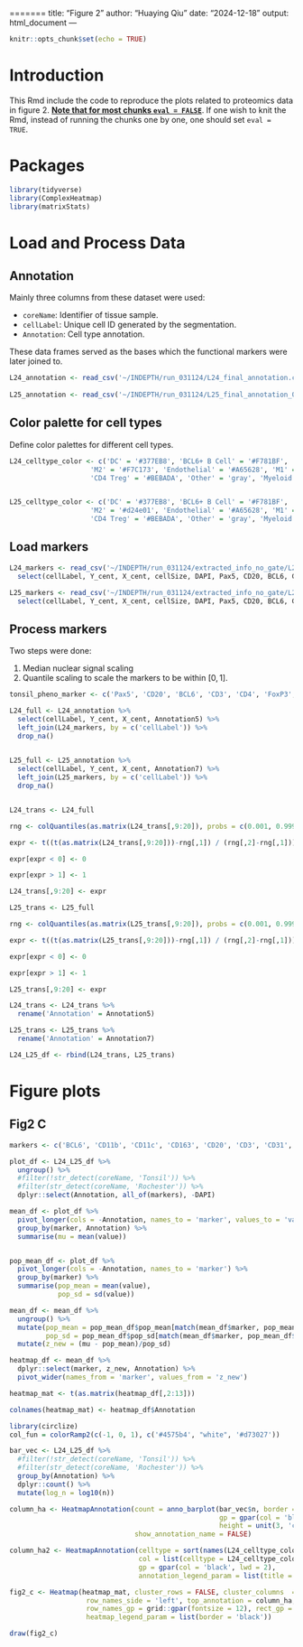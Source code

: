 =======
title: "Figure 2"
author: "Huaying Qiu"
date: "2024-12-18"
output: html_document
---

```r
knitr::opts_chunk$set(echo = TRUE)
```

# Introduction

This Rmd include the code to reproduce the plots related to proteomics data in figure 2. <ins>**Note that for most chunks `eval = FALSE`**</ins>. If one wish to knit the Rmd, instead of running the chunks one by one, one should set `eval = TRUE`.

# Packages

```r

library(tidyverse)
library(ComplexHeatmap)
library(matrixStats)

```

# Load and Process Data

## Annotation

Mainly three columns from these dataset were used:

- `coreName`: Identifier of tissue sample.
- `cellLabel`: Unique cell ID generated by the segmentation.
- `Annotation`: Cell type annotation.  

These data frames served as the bases which the functional markers were later joined to. 

```r

L24_annotation <- read_csv('~/INDEPTH/run_031124/L24_final_annotation.csv')
  
L25_annotation <- read_csv('~/INDEPTH/run_031124/L25_final_annotation_032024.csv')


```

## Color palette for cell types

Define color palettes for different cell types. 

```r

L24_celltype_color <- c('DC' = '#377EB8', 'BCL6+ B Cell' = '#F781BF', 'CD4 T' = '#4DAF4A', 'CD8 T' = '#984EA3',
                    'M2' = '#F7C173', 'Endothelial' = '#A65628', 'M1' = '#00FFFF', 
                    'CD4 Treg' = '#BEBADA', 'Other' = 'gray', 'Myeloid' = '#E41A1C', 'BCL6- B Cell' = '#F6CEC1')


L25_celltype_color <- c('DC' = '#377EB8', 'BCL6+ B Cell' = '#F781BF', 'CD4 T' = '#4DAF4A', 'CD8 T' = '#984EA3',
                    'M2' = '#d24e01', 'Endothelial' = '#A65628', 'M1' = '#00FFFF', 
                    'CD4 Treg' = '#BEBADA', 'Other' = 'gray', 'Myeloid' = '#E41A1C', 'BCL6- B Cell' = '#F6CEC1')

```



## Load markers



```r

L24_markers <- read_csv('~/INDEPTH/run_031124/extracted_info_no_gate/L24_dataScaleSize_no_gate.csv') %>% 
  select(cellLabel, Y_cent, X_cent, cellSize, DAPI, Pax5, CD20, BCL6, CD3, CD4, FoxP3, CD8, CD31, CD11c, CD68, CD163, CD11b)

L25_markers <- read_csv('~/INDEPTH/run_031124/extracted_info_no_gate/L25_dataScaleSize_no_gate.csv') %>% 
  select(cellLabel, Y_cent, X_cent, cellSize, DAPI, Pax5, CD20, BCL6, CD3, CD4, FoxP3, CD8, CD31, CD11c, CD68, CD163, CD11b)

```

## Process markers

Two steps were done:

1. Median nuclear signal scaling
2. Quantile scaling to scale the markers to be within $[0,1]$. 


```r

tonsil_pheno_marker <- c('Pax5', 'CD20', 'BCL6', 'CD3', 'CD4', 'FoxP3', 'CD8', 'CD31', 'CD11c', 'CD68', 'CD163', 'CD11b')

L24_full <- L24_annotation %>% 
  select(cellLabel, Y_cent, X_cent, Annotation5) %>% 
  left_join(L24_markers, by = c('cellLabel')) %>% 
  drop_na()
  

L25_full <- L25_annotation %>% 
  select(cellLabel, Y_cent, X_cent, Annotation7) %>% 
  left_join(L25_markers, by = c('cellLabel')) %>% 
  drop_na()


L24_trans <- L24_full

rng <- colQuantiles(as.matrix(L24_trans[,9:20]), probs = c(0.001, 0.999))

expr <- t((t(as.matrix(L24_trans[,9:20]))-rng[,1]) / (rng[,2]-rng[,1]))

expr[expr < 0] <- 0

expr[expr > 1] <- 1

L24_trans[,9:20] <- expr

L25_trans <- L25_full

rng <- colQuantiles(as.matrix(L25_trans[,9:20]), probs = c(0.001, 0.999))

expr <- t((t(as.matrix(L25_trans[,9:20]))-rng[,1]) / (rng[,2]-rng[,1]))

expr[expr < 0] <- 0

expr[expr > 1] <- 1

L25_trans[,9:20] <- expr

L24_trans <- L24_trans %>% 
  rename('Annotation' = Annotation5)

L25_trans <- L25_trans %>% 
  rename('Annotation' = Annotation7)

L24_L25_df <- rbind(L24_trans, L25_trans)

```


# Figure plots

## Fig2 C


```r

markers <- c('BCL6', 'CD11b', 'CD11c', 'CD163', 'CD20', 'CD3', 'CD31', 'CD4', 'CD68', 'CD8', 'FoxP3', 'Pax5')

plot_df <- L24_L25_df %>% 
  ungroup() %>% 
  #filter(!str_detect(coreName, 'Tonsil')) %>% 
  #filter(str_detect(coreName, 'Rochester')) %>% 
  dplyr::select(Annotation, all_of(markers), -DAPI)

mean_df <- plot_df %>% 
  pivot_longer(cols = -Annotation, names_to = 'marker', values_to = 'value') %>% 
  group_by(marker, Annotation) %>% 
  summarise(mu = mean(value))


pop_mean_df <- plot_df %>% 
  pivot_longer(cols = -Annotation, names_to = 'marker') %>% 
  group_by(marker) %>% 
  summarise(pop_mean = mean(value),
            pop_sd = sd(value))

mean_df <- mean_df %>% 
  ungroup() %>% 
  mutate(pop_mean = pop_mean_df$pop_mean[match(mean_df$marker, pop_mean_df$marker)],
         pop_sd = pop_mean_df$pop_sd[match(mean_df$marker, pop_mean_df$marker)]) %>% 
  mutate(z_new = (mu - pop_mean)/pop_sd)

heatmap_df <- mean_df %>% 
  dplyr::select(marker, z_new, Annotation) %>% 
  pivot_wider(names_from = 'marker', values_from = 'z_new')

heatmap_mat <- t(as.matrix(heatmap_df[,2:13]))

colnames(heatmap_mat) <- heatmap_df$Annotation

library(circlize)
col_fun = colorRamp2(c(-1, 0, 1), c('#4575b4', "white", '#d73027'))

bar_vec <- L24_L25_df %>% 
  #filter(!str_detect(coreName, 'Tonsil')) %>% 
  #filter(str_detect(coreName, 'Rochester')) %>% 
  group_by(Annotation) %>% 
  dplyr::count() %>% 
  mutate(log_n = log10(n))

column_ha <- HeatmapAnnotation(count = anno_barplot(bar_vec$n, border = FALSE, bar_width = 0.9,
                                                    gp = gpar(col = 'black', fill = rep(L24_celltype_color[sort(names(L24_celltype_color))],1)),
                                                    height = unit(3, 'cm')),
                               show_annotation_name = FALSE)

column_ha2 <- HeatmapAnnotation(celltype = sort(names(L24_celltype_color)),
                                col = list(celltype = L24_celltype_color), show_annotation_name = TRUE,
                                gp = gpar(col = 'black', lwd = 2),
                                annotation_legend_param = list(title = 'Cell Type'))

fig2_c <- Heatmap(heatmap_mat, cluster_rows = FALSE, cluster_columns  = FALSE, col = col_fun, clustering_method_columns = 'complete',
                   row_names_side = 'left', top_annotation = column_ha, column_names_gp = grid::gpar(fontsize = 12),
                   row_names_gp = grid::gpar(fontsize = 12), rect_gp = gpar(col = "black", lwd = 2), show_column_names = TRUE, name = 'Z Score',
                   heatmap_legend_param = list(border = 'black'))

draw(fig2_c)


```
